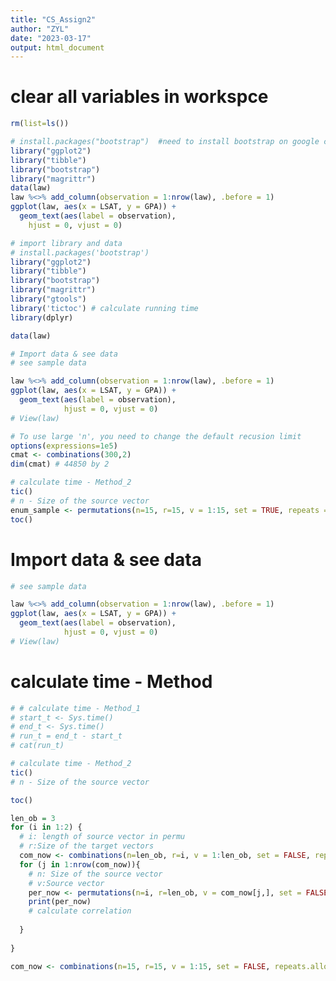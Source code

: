 ```yaml
---
title: "CS_Assign2"
author: "ZYL"
date: "2023-03-17"
output: html_document
---
```

# clear all variables in workspce
```r
rm(list=ls())
```


```r
# install.packages("bootstrap")  #need to install bootstrap on google colab first
library("ggplot2") 
library("tibble") 
library("bootstrap") 
library("magrittr") 
data(law) 
law %<>% add_column(observation = 1:nrow(law), .before = 1) 
ggplot(law, aes(x = LSAT, y = GPA)) +
  geom_text(aes(label = observation), 
    hjust = 0, vjust = 0)
```

```r

# import library and data
# install.packages('bootstrap')
library("ggplot2")
library("tibble")
library("bootstrap")
library("magrittr")
library("gtools")
library('tictoc') # calculate running time
library(dplyr)

data(law)

# Import data & see data
# see sample data

law %<>% add_column(observation = 1:nrow(law), .before = 1)
ggplot(law, aes(x = LSAT, y = GPA)) + 
  geom_text(aes(label = observation), 
            hjust = 0, vjust = 0)
# View(law)

# To use large 'n', you need to change the default recusion limit
options(expressions=1e5)
cmat <- combinations(300,2)
dim(cmat) # 44850 by 2

# calculate time - Method_2
tic()
# n - Size of the source vector
enum_sample <- permutations(n=15, r=15, v = 1:15, set = TRUE, repeats = TRUE)
toc()

```

# Import data & see data
```r
# see sample data

law %<>% add_column(observation = 1:nrow(law), .before = 1)
ggplot(law, aes(x = LSAT, y = GPA)) + 
  geom_text(aes(label = observation), 
            hjust = 0, vjust = 0)
# View(law)
```

# calculate time - Method
```r
# # calculate time - Method_1
# start_t <- Sys.time()
# end_t <- Sys.time()
# run_t = end_t - start_t
# cat(run_t)

# calculate time - Method_2
tic()
# n - Size of the source vector

toc()
```


```r
len_ob = 3
for (i in 1:2) {
  # i: length of source vector in permu
  # r:Size of the target vectors
  com_now <- combinations(n=len_ob, r=i, v = 1:len_ob, set = FALSE, repeats.allowed = FALSE)
  for (j in 1:nrow(com_now)){
    # n: Size of the source vector
    # v:Source vector
    per_now <- permutations(n=i, r=len_ob, v = com_now[j,], set = FALSE, repeats = TRUE)
    print(per_now)
    # calculate correlation 
    
  }
  
}

com_now <- combinations(n=15, r=15, v = 1:15, set = FALSE, repeats.allowed = TRUE)
```
